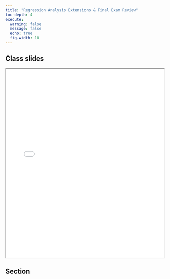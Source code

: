 ```yaml
---
title: "Regression Analysis Extensions & Final Exam Review"
toc-depth: 4
execute: 
  warning: false
  message: false
  echo: true
  fig-width: 10
---
```


## Class slides

```{=html}
<iframe class="slide-deck" src="../files/slides/Lecture 13 - Conclusion.pdf" width = "100%" height = 600px></iframe>
```
## Section

